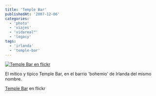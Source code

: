 ```yaml
---
title: 'Temple Bar'
publishedAt: '2007-12-06'
categories:
  - 'photo'
  - 'viajes'
  - 'vidareal™'
  - 'legacy'
tags:
  - 'irlanda'
  - 'temple-bar'
---
```


[![Temple Bar en flickr](http://farm3.static.flickr.com/2339/2089015328_5a88dc3182.jpg)](http://www.flickr.com/photos/ryck/2089015328/ 'Temple Bar')

El mítico y típico Temple Bar, en el barrio 'bohemio' de Irlanda del mismo nombre.

[Temple Bar](http://www.flickr.com/photos/ryck/2089015328/) en flickr
